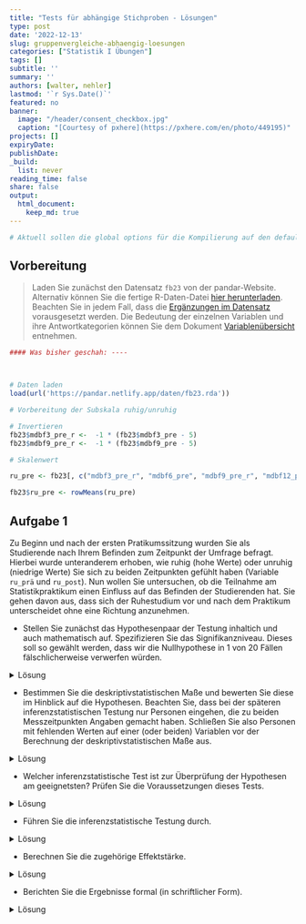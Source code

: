 ```yaml
---
title: "Tests für abhängige Stichproben - Lösungen" 
type: post
date: '2022-12-13' 
slug: gruppenvergleiche-abhaengig-loesungen 
categories: ["Statistik I Übungen"] 
tags: [] 
subtitle: ''
summary: '' 
authors: [walter, nehler] 
lastmod: '`r Sys.Date()`'
featured: no
banner:
  image: "/header/consent_checkbox.jpg"
  caption: "[Courtesy of pxhere](https://pxhere.com/en/photo/449195)"
projects: []
expiryDate: 
publishDate: 
_build:
  list: never
reading_time: false
share: false
output:
  html_document:
    keep_md: true
---
```


```r
# Aktuell sollen die global options für die Kompilierung auf den default Einstellungen gelassen werden
```

## Vorbereitung

> Laden Sie zunächst den Datensatz `fb23` von der pandar-Website. Alternativ können Sie die fertige R-Daten-Datei [<i class="fas fa-download"></i> hier herunterladen](/daten/fb23.rda). Beachten Sie in jedem Fall, dass die [Ergänzungen im Datensatz](/lehre/statistik-i/gruppenvergleiche-abhaengig/#prep) vorausgesetzt werden. Die Bedeutung der einzelnen Variablen und ihre Antwortkategorien können Sie dem Dokument [Variablenübersicht](/lehre/statistik-i/variablen.pdf) entnehmen.


```r
#### Was bisher geschah: ----



# Daten laden
load(url('https://pandar.netlify.app/daten/fb23.rda'))

# Vorbereitung der Subskala ruhig/unruhig

# Invertieren
fb23$mdbf3_pre_r <-  -1 * (fb23$mdbf3_pre - 5)
fb23$mdbf9_pre_r <-  -1 * (fb23$mdbf9_pre - 5)

# Skalenwert

ru_pre <- fb23[, c("mdbf3_pre_r", "mdbf6_pre", "mdbf9_pre_r", "mdbf12_pre")]

fb23$ru_pre <- rowMeans(ru_pre)

```


## Aufgabe 1
Zu Beginn und nach der ersten Pratikumssitzung wurden Sie als Studierende nach Ihrem Befinden zum Zeitpunkt der Umfrage befragt. Hierbei wurde unteranderem erhoben, wie ruhig (hohe Werte) oder unruhig (niedrige Werte) Sie sich zu beiden Zeitpunkten gefühlt haben (Variable `ru_prä` und `ru_post`). Nun wollen Sie untersuchen, ob die Teilnahme am Statistikpraktikum einen Einfluss auf das Befinden der Studierenden hat. Sie gehen davon aus, dass sich der Ruhestudium vor und nach dem Praktikum unterscheidet ohne eine Richtung anzunehmen.



* Stellen Sie zunächst das Hypothesenpaar der Testung inhaltich und auch mathematisch auf. Spezifizieren Sie das Signifikanzniveau. Dieses soll so gewählt werden, dass wir die Nullhypothese in 1 von 20 Fällen fälschlicherweise verwerfen würden.

<details><summary>Lösung</summary>

**Hypothesen**

* Art des Effekts: Unterschiedshypothese  
* Richtung des Effekts: ungerichtete Hypothese
* Größe des Effekts: Unspezifisch  


Hypothesenpaar (inhaltlich):  
H0: Die Teilnahme am Statistikpraktikum wirkt sich nicht auf das Ruheempfinden der Studierenden aus.
H1: Die Teilnahme am Statistikpraktikum wirkt sich auf das Ruheempfinden der Studierenden aus.

Hypothesenpaar (statistisch):  

* $H_0$: $\eta_\text{nachher} = \eta_\text{vorher}$  bzw. $\mu_{d} = 0$
* $H_1$: $\eta_\text{nachher} \neq  \eta_\text{vorher}$  bzw. $\mu_{d} \neq 0$

**Spezifikation des Signifikanzniveaus**

$\alpha = .05$

</details>

* Bestimmen Sie die deskriptivstatistischen Maße und bewerten Sie diese im Hinblick auf die Hypothesen. Beachten Sie, dass bei der späteren inferenzstatistischen Testung nur Personen eingehen, die zu beiden Messzeitpunkten Angaben gemacht haben. Schließen Sie also Personen mit fehlenden Werten auf einer (oder beiden) Variablen vor der Berechnung der deskriptivstatistischen Maße aus.

<details><summary>Lösung</summary>

**Bevor es weiter geht:**

Ein Blick in den fb23-Datensatz verrät, dass auf dem Skalenwert ru_post, der Messung des Ruheempfindes zum zweiten Zeitpunkt, Werte fehlen. Diese fehlenden Werte werden als *NA* abgebildet.

Um verfälschte deskriptiv- und inferenzstatistische Ergebnisse zu vermeiden, werden alle Personen aus der weiteren Berechung ausgeschlossen, die einen fehlenden Wert auf `ru_post` (oder `ru_pre`) aufweisen. Damit wir den Datensatz `fb23` aber nicht generell verändern, legen wir estmal einen neuen Datesatz an, der nur die beiden interessierenden Variablen enthält.

```r

ruhe <- fb23[, c("ru_pre", "ru_post")] #Erstellung eines neuen Datensatzes, welcher nur die für uns wichtigen Variablen enthält

ruhe <- na.omit(ruhe) #Entfernt alle Beobachtungen, die auf einer der beiden Variable einen fehlenden Wert haben

str(ruhe) #Ablesen der finalen Stichprobengröße
```

Nach dem Entfernen der fehlenden Werte haben wir eine Stichprobengröße von $n = 147$.

**Deskriptivstatistische Überprüfung der Hypothesen: grafisch**

Histogramme (weil die Skalenwerte Intervallskalenqualität haben):
Je ein Histogramm pro Gruppe, untereinander dargestellt, vertikale Linie für den jeweiligen Mittelwert.

```r
par(mfrow=c(2,1), mar=c(3,2,2,0)) # Zusammenfügen der zwei Histogramme in eine Plot-Datei und ändern der Ränder (margins) des Plot-Fensters

hist(ruhe[, "ru_pre"], xlim=c(0,5), ylim=c(1,50), main="Ruheempfinden vor der Sitzung", xlab="", ylab="", las=1)
abline(v=mean(ruhe[, "ru_pre"]), lty=2, lwd=2)

hist(ruhe[, "ru_post"], xlim=c(0,5), ylim=c(1,50), main="Ruheempfinden nach der Sitzung", xlab="", ylab="", las=1)
abline(v=mean(ruhe[, "ru_post"]), lty=2, lwd=2)

par(mfrow=c(1,1)) #Zurücksetzen auf default
```


**Deskriptivstatistische Beantwortung der Fragestellung: statistisch**

```r
summary(ruhe[, "ru_pre"])
summary(ruhe[, "ru_post"])
# aus dem Paket psych, das wir bereits installiert haben
library(psych)
describe(ruhe[, "ru_pre"])
describe(ruhe[, "ru_post"])
```
```r
vorher <- describe(ruhe[, "ru_pre"])
nachher <- describe(ruhe[, "ru_post"])
```
Der Mittelwert vorher ($M$ = `r round(vorher$mean, 2)`, $SD$ = `r round(vorher$sd, 2)`) ist deskriptiv niedriger als Mittelwert nachher ($M$ = `r round(nachher$mean, 2)`, $SD$ = `r round(nachher$sd, 2)`).

Die deskriptivstatistischen Maße unterscheiden sich. 

</details>

* Welcher inferenzstatistische Test ist zur Überprüfung der Hypothesen am geeignetsten? Prüfen Sie die Voraussetzungen dieses Tests.

<details><summary>Lösung</summary>

**Voraussetzungen für t-Test für abhängige Stichproben**

1. Die abhängige Variable ist intervallskaliert $\rightarrow$ ok

2. Die Messwerte innerhalb der Paare dürfen sich gegenseitig beeinflussen/voneinander abhängig sein; keine Abhängigkeiten zwischen den Messwertpaaren $\rightarrow$ ok

3. Die Stichprobenkennwerteverteilung der mittleren Mittelwertsdifferenz muss in der Population normalverteilt sein (ist gegeben, wenn die Verteilung der Mittelwertsdifferenzen in der Stichprobe normalverteilt ist) $\rightarrow$ ab $n > 30$ ist Normalverteilung der Stichprobenkennwerteverteilung durch zetralen Grenzwertsatz gegeben, ansonsten grafische Prüfung oder Hintergrundwissen $\rightarrow$ mit $n = 147$ erfüllt; Überprüfung der Normalverteilung von _d_ wird hier aus Übungszwecken trotzdem mit aufgeführt.

**Grafische Voraussetzungsprüfung: Normalverteilung von _d_**
```r
par(mar=c(3,3,3,0)) #ändern der Ränder (margins) des Plot-Fensters
difference <- ruhe[, "ru_pre"]-ruhe[, "ru_post"]
hist(difference, xlim=c(-4,4), main="Verteilung der Differenzen", xlab="Differenzen", ylab="", las=1,freq=F)
curve(dnorm(x, mean=mean(difference), sd=sd(difference)), col="blue", lwd=2, add=T)
par(mfrow=c(1,1)) #Zurücksetzen auf default
qqnorm(difference,las=1)
qqline(difference, col="blue")
```

$\Rightarrow$ Differenzen sehen einigermaßen normalverteilt aus. 

$\Rightarrow$ Durchführung des t-Tests für abhängige Stichproben, da alle Voraussetzungen hierfür erfüllt sind.
</details>

* Führen Sie die inferenzstatistische Testung durch.

<details><summary>Lösung</summary>

**Durchführung des _t_-Tests für abhängige Stichproben in R**

```r
t.test(x = ruhe[, "ru_pre"], y  = ruhe[, "ru_post"], # die Werte vorher und nachher
       paired = T,                                   # Stichproben sind abhängig
       alternative = "two.sided",                    # unggerichtete Hypothese -> zweiseitig Testung
       conf.level = .95)                             # alpha = .05
```

```r
# Alternative Schreibweise
t.test(x = ruhe$ru_pre, y = ruhe$ru_post, 
       paired = T,
       alternative = "two.sided",
       conf.level = .95)
```

```r
ttest <- t.test(x = ruhe[, "ru_pre"], y  = ruhe[, "ru_post"], paired = T, alternative = "two.sided", conf.level = .95)
```

* Zur Erinnerung: $df$ bei $t$-test mit abhängigen Stichproben: $n - 1$ (wobei $n$ die Anzahl der Paare darstellt)
* _t_(`r ttest$parameter`) = `r round(ttest$statistic, 3)`, $p > .05$ $\rightarrow$ nicht signifikant, H0 wird beibehalten.

</details>

* Berechnen Sie die zugehörige Effektstärke.

<details><summary>Lösung</summary>

**Schätzung des standardisierten Populationseffekts**

```r
mean_d <- mean(difference) # Mittelwert der Differenzen
sd.d.est <- sd(difference) # geschätzte Populationsstandardabweichung der Differenzen
d <- mean_d/sd.d.est
d
```

$\Rightarrow$ Der standardisierte Populationseffekt beträgt _d2''_ = `r round(d, 2)` und ist laut Konventionen nach Cohen (1988) klein. 

Zu beachten ist, dass der standardisierte Populationseffekt auf der vorher berechneten Differenzvariable basiert. Aus diesem Grund hat der Effekt ein negatives Vorzeichen.

Zur Berechnung der Differenzvariable wurden von den Prä-Messungen die Post-Messungen abgezogen. Ein negatives Vorzeichen des standardisierten Populationseffektes deutet also, wie auch unsere deskriptivstatistischen Ergebnisse, darauf hin, dass die Teilnahme am Statistikpraktikum einen positiven Effekt auf das Ruheempfinden haben könnte. Dies könnte man in einer weiteren Studie inferenzstatistisch überprüfen.

</details>

* Berichten Sie die Ergebnisse formal (in schriftlicher Form).

<details><summary>Lösung</summary>

**Formales Berichten des Ergebnisses**

Es wurde in einer Wiederholungsmessung untersucht, ob sich die Teilnahme am Statistikpraktikum  auf das Ruheempfinden auswirkt. Zunächst findet sich deskriptiv folgender Unterschied: Vor der Praktikumssitzung liegt der durchschnittliche Zufriedenheitswert bei `r round(vorher$mean, 2)` (_SD_ = `r round(vorher$sd, 2)`), während er nach der Praktikumssitzung bei `r round(nachher$mean, 2)` (_SD_ = `r round(nachher$sd, 2)`) liegt. 

Zur Beantwortung der Fragestellung wurde ein ungerichteter _t_-Test für abhängige Stichproben durchgeführt. Der Gruppenunterschied ist signifikant (_t_(`r ttest$parameter`) = `r round(ttest$statistic, 3)`, $p < .05$), somit wird die Nullhypothese verworfen. Wir gehen davon aus, dass sich die Teilnahme am Statistikpraktikum auf das Ruheempfinden auswirkt.

Der standardisierte Populationseffekt von _d''_ = `r round(d, 2)` ist laut Konventionen nach Cohen (1988) klein.

</details>
